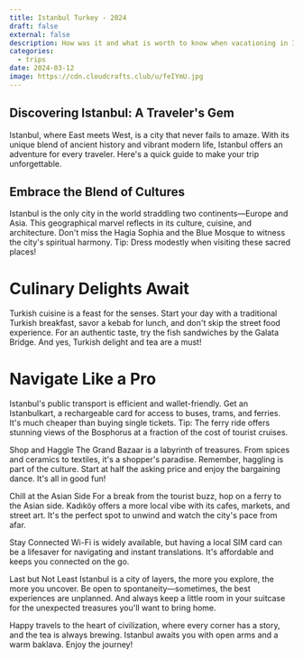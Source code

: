 ```yaml
---
title: Istanbul Turkey - 2024
draft: false
external: false
description: How was it and what is worth to know when vacationing in Istanbul
categories:
  - trips
date: 2024-03-12
image: https://cdn.cloudcrafts.club/u/feIYmU.jpg
---
```


## Discovering Istanbul: A Traveler's Gem

Istanbul, where East meets West, is a city that never fails to amaze. With its
unique blend of ancient history and vibrant modern life, Istanbul offers an
adventure for every traveler. Here's a quick guide to make your trip unforgettable.

## Embrace the Blend of Cultures

Istanbul is the only city in the world straddling two continents—Europe and Asia.
This geographical marvel reflects in its culture, cuisine, and architecture.
Don't miss the Hagia Sophia and the Blue Mosque to witness the city's spiritual
harmony. Tip: Dress modestly when visiting these sacred places!

<MdxImage :items='["https://cdn.cloudcrafts.club/u/feIYmU.jpg",
  "https://cdn.cloudcrafts.club/u/feIYmU.jpg",
  "https://cdn.cloudcrafts.club/u/I6eP86.jpg",
  "https://upload.wikimedia.org/wikipedia/commons/5/50/Gall-dindi.jpg"]'></MdxImage>

# Culinary Delights Await

Turkish cuisine is a feast for the senses. Start your day with a traditional
Turkish breakfast, savor a kebab for lunch, and don't skip the street food 
experience. For an authentic taste, try the fish sandwiches by the Galata Bridge. 
And yes, Turkish delight and tea are a must!

# Navigate Like a Pro
Istanbul's public transport is efficient and wallet-friendly. Get an Istanbulkart, a rechargeable card for access to buses, trams, and ferries. It's much cheaper than buying single tickets. Tip: The ferry ride offers stunning views of the Bosphorus at a fraction of the cost of tourist cruises.

Shop and Haggle
The Grand Bazaar is a labyrinth of treasures. From spices and ceramics to textiles, it's a shopper's paradise. Remember, haggling is part of the culture. Start at half the asking price and enjoy the bargaining dance. It's all in good fun!

Chill at the Asian Side
For a break from the tourist buzz, hop on a ferry to the Asian side. Kadıköy offers a more local vibe with its cafes, markets, and street art. It's the perfect spot to unwind and watch the city's pace from afar.

Stay Connected
Wi-Fi is widely available, but having a local SIM card can be a lifesaver for navigating and instant translations. It's affordable and keeps you connected on the go.

Last but Not Least
Istanbul is a city of layers, the more you explore, the more you uncover. Be open to spontaneity—sometimes, the best experiences are unplanned. And always keep a little room in your suitcase for the unexpected treasures you'll want to bring home.

Happy travels to the heart of civilization, where every corner has a story, and 
the tea is always brewing. Istanbul awaits you with open arms and a warm baklava. Enjoy the journey!
